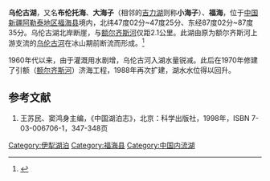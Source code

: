 {{Infobox_lake
 |湖泊名稱 = 乌伦古湖
 |湖泊照片 = Satellite Image of Lake Ulungur.png
 |湖泊照片標題 = 乌伦古湖卫星影像
 |測深圖 =
 |測深圖標題 =
 |湖泊所在地 = [[中国|中国]][[新疆维吾尔自治区|新疆]]
 |座標 = {{coord |47|16|N|87|17|E|display=inline,title|scale:500000_type:waterbody_region:CN}}
 | pushpin_map= China Xinjiang Northern
 |湖泊類別 = [[内流湖|内流湖]]
 |流入 = [[乌伦古河|乌伦古河]]
 |流出 = 
 |集水區面積 = 平方公里
 |集水區國家 =
 |湖泊長度 = 41.0公里
 |湖泊闊度 = 最大27.0公里<br />平均18.37公里
 |湖泊面積 = 753.0平方公里
 |平均深度 = 8.0米
 |最深深度 = 12.25米
 |水體體積 = 60.2亿立方米
 |湖水停留時間 =
 |湖岸線長度 =
 |海拔高度 = 478.6米
 |湖中島嶼 =
 |湖邊城鎮 =
}}
'''乌伦古湖'''，又名'''布伦托海'''、'''大海子'''（相邻的[[吉力湖|吉力湖]]则称'''小海子'''）、'''福海'''，位于[[中国|中国]][[新疆维吾尔自治区|新疆]][[阿勒泰地区|阿勒泰地区]][[福海县|福海县]]境内，北纬47度02分~47度25分、东经87度02分~87度35分。乌伦古湖北岸断崖，与[[额尔齐斯河|额尔齐斯河]]仅距2.1公里。此湖由原为额尔齐斯河上游支流的[[乌伦古河|乌伦古河]]在冰山期前断流而形成。<ref>{{Cite web |url=http://www.jlakes.org/ch/reader/view_abstract.aspx?doi=10.18307%2F2009.0115 |title=新疆乌伦古湖河鲈二十年来种群生长变化及原因 |access-date=2022-05-27 |archive-date=2021-09-05 |archive-url=https://web.archive.org/web/20210905222008/http://www.jlakes.org/ch/reader/view_abstract.aspx?doi=10.18307%2F2009.0115 }}</ref>

1960年代以来，由于灌溉用水剧增，乌伦古河入湖水量锐减。此后在1970年修建了引额（[[额尔齐斯河|额尔齐斯河]]）济海工程，1988年再次扩建，湖水水位得以回升。

== 参考文献 ==
{{reflist}}
# 王苏民、窦鸿身主编，《中国湖泊志》，北京：科学出版社，1998年，ISBN 7-03-006706-1，347-348页
{{新疆小作品}}

[[Category:伊犁湖泊|Category:伊犁湖泊]]
[[Category:福海县|Category:福海县]]
[[Category:中国内流湖|Category:中国内流湖]]